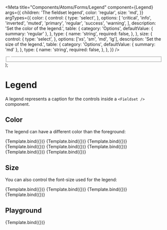
<Meta
  title="Components/Atoms/Forms/Legend"
  component={Legend}
  args={{
    children: 'The fieldset legend',
    color: 'regular',
    size: 'md',
  }}
  argTypes={{
    color: {
      control: {
        type: 'select',
      },
      options: [
        'critical',
        'info',
        'inverted',
        'muted',
        'primary',
        'regular',
        'success',
        'warning',
      ],
      description: 'Set the color of the legend.',
      table: {
        category: 'Options',
        defaultValue: { summary: 'regular' },
      },
      type: {
        name: 'string',
        required: false,
      },
    },
    size: {
      control: {
        type: 'select',
      },
      options: ['xs', 'sm', 'md', 'lg'],
      description: 'Set the size of the legend.',
      table: {
        category: 'Options',
        defaultValue: { summary: 'md' },
      },
      type: {
        name: 'string',
        required: false,
      },
    },
  }}
/>

  <Fieldset>
    <Legend {...args} />
  </Fieldset>
);

# Legend

A legend represents a caption for the controls inside a `<Fieldset />` component.

## Color

The legend can have a different color than the foreground:

<Canvas>
  <Story name="Color: critical" args={{ color: 'critical' }}>
    {Template.bind({})}
  </Story>
  <Story name="Color: info" args={{ color: 'info' }}>
    {Template.bind({})}
  </Story>
  <Story name="Color: inverted" args={{ color: 'inverted' }}>
    {Template.bind({})}
  </Story>
  <Story name="Color: muted" args={{ color: 'muted' }}>
    {Template.bind({})}
  </Story>
  <Story name="Color: primary" args={{ color: 'primary' }}>
    {Template.bind({})}
  </Story>
  <Story name="Color: regular" args={{ color: 'regular' }}>
    {Template.bind({})}
  </Story>
  <Story name="Color: success" args={{ color: 'success' }}>
    {Template.bind({})}
  </Story>
  <Story name="Color: warning" args={{ color: 'warning' }}>
    {Template.bind({})}
  </Story>
</Canvas>

## Size

You can also control the font-size used for the legend:

<Canvas>
  <Story name="Size: extra small" args={{ size: 'xs' }}>
    {Template.bind({})}
  </Story>
  <Story name="Size: small" args={{ size: 'sm' }}>
    {Template.bind({})}
  </Story>
  <Story name="Size: medium" args={{ size: 'md' }}>
    {Template.bind({})}
  </Story>
  <Story name="Size: large" args={{ size: 'lg' }}>
    {Template.bind({})}
  </Story>
</Canvas>

## Playground

<Canvas>
  <Story name="Playground" args={{}}>
    {Template.bind({})}
  </Story>
</Canvas>

<ArgsTable story="Playground" />
